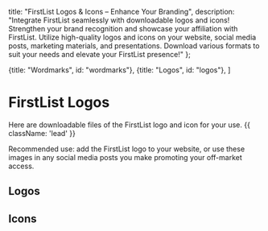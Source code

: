 
<meta name="og:title" content="Download FirstList Logos & Icons to Enhance Your Branding" />
<meta name="og:description" content="Integrate FirstList seamlessly! Download high-quality FirstList logos and icons for your website, social media posts, and marketing materials. Strengthen brand recognition and showcase your affiliation with FirstList." />

  title: "FirstList Logos & Icons – Enhance Your Branding",
  description: "Integrate FirstList seamlessly with downloadable logos and icons! Strengthen your brand recognition and showcase your affiliation with FirstList. Utilize high-quality logos and icons on your website, social media posts, marketing materials, and presentations. Download various formats to suit your needs and elevate your FirstList presence!"
};


  {title: "Wordmarks", id: "wordmarks"},
  {title: "Logos", id: "logos"},
]

# FirstList Logos

Here are downloadable files of the FirstList logo and icon for your use. {{ className: 'lead' }}

Recommended use: add the FirstList logo to your website, or use these images in any social media posts you make promoting your off-market access.

## Logos

<MarketingAssets>
  <MarketingAsset
    src="/images/screenshots/marketing-resources/firstlist-logo.png"
    alt=""
    layout="slide-short"
  />
  <MarketingAsset
    src="/images/screenshots/marketing-resources/firstlist-logo-dark-background.png"
    alt=""
    layout="slide"
  />
<MarketingAsset
    src="/images/screenshots/marketing-resources/firstlist-logo-white-background.png"
    alt=""
    layout="slide"
  />
</MarketingAssets>

## Icons

<MarketingAssets>
  <MarketingAsset
    src="/images/screenshots/marketing-resources/firstlist-icon-circle.png"
    alt=""
    layout="square"
  />
</MarketingAssets>
